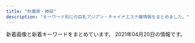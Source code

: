 ```yaml
---
title: "秋葉原・神田"
description: "キーワード別にの巨乳アジアン・チャイナエステ嬢情報をまとめました。"
---
```


新着画像と新着キーワードをまとめています。
2021年04月20日の情報です。

<DmmAffiliateIns />
<KeywordTable
  shops={
    [
    {
        "url": "http://www.rave.masg.info/",
        "station": "JR\u79cb\u8449\u539f\u99c5\u662d\u548c\u901a\u308a\u53e3",
        "name": "RAVE \u30ec\u30a4\u30f4",
        "img_links": [
            "http://www.rave.masg.info/images/infotiao1.jpg",
            "http://www.rave.masg.info/files/017.jpg",
            "http://www.rave.masg.info/files/016-02.jpg",
            "http://www.rave.masg.info/files/003-02.jpg",
            "http://www.rave.masg.info/files/003-03.jpg",
            "http://www.rave.masg.info/images/s2.jpg",
            "http://www.rave.masg.info/files/018-02.jpg",
            "http://www.rave.masg.info/images/pick.png",
            "http://www.rave.masg.info/images/s3.jpg",
            "http://www.rave.masg.info/files/016-03.jpg",
            "http://www.rave.masg.info/files/018.jpg",
            "http://www.rave.masg.info/files/014-03.jpg",
            "http://www.rave.masg.info/files/005-03.jpg",
            "http://www.rave.masg.info/images/shop/shop01.jpg",
            "http://www.rave.masg.info/images/zi_massage.png",
            "http://www.rave.masg.info/images/shop/shop04.jpg",
            "http://www.rave.masg.info/files/008-02.jpg",
            "http://www.rave.masg.info/files/014.jpg",
            "http://www.rave.masg.info/images/xian.png",
            "http://www.rave.masg.info/files/009.jpg",
            "http://www.rave.masg.info/images/main_bottom.png",
            "http://www.rave.masg.info/images/maga.jpg",
            "http://www.rave.masg.info/images/shop/shop03.jpg",
            "http://www.rave.masg.info/images/new1.png",
            "http://www.rave.masg.info/files/008.jpg",
            "http://www.rave.masg.info/files/002-02.jpg",
            "http://www.rave.masg.info/images/s5.jpg",
            "http://www.rave.masg.info/files/008-03.jpg",
            "http://www.rave.masg.info/files/006-02.jpg",
            "http://www.rave.masg.info/files/016.jpg",
            "http://www.rave.masg.info/images/s1.jpg",
            "http://www.rave.masg.info/files/002.jpg",
            "http://www.rave.masg.info/images/s4.jpg",
            "http://www.rave.masg.info/files/009-03.jpg",
            "http://www.rave.masg.info/files/006-03.jpg",
            "http://www.rave.masg.info/files/005-02.jpg",
            "http://www.rave.masg.info/images/service.png",
            "http://www.rave.masg.info/files/017-03.jpg",
            "http://www.rave.masg.info/files/014-02.jpg",
            "http://www.rave.masg.info/files/015-02.jpg",
            "http://www.rave.masg.info/images/shop/shop02.jpg",
            "http://www.rave.masg.info/images/tel.png",
            "http://www.rave.masg.info/files/018-03.jpg",
            "http://www.rave.masg.info/files/005.jpg",
            "http://www.rave.masg.info/files/017-02.jpg",
            "http://www.rave.masg.info/files/009-02.jpg",
            "http://www.rave.masg.info/files/015.jpg",
            "http://www.rave.masg.info/files/003.jpg",
            "http://www.rave.masg.info/images/zi_staff.png",
            "http://www.rave.masg.info/images/main_top.png",
            "http://www.rave.masg.info/files/006.jpg",
            "http://www.rave.masg.info/images/new3.png",
            "http://www.rave.masg.info/files/015-03.jpg",
            "http://www.rave.masg.info/files/002-03.jpg"
        ],
        "keywords": {
            "E": 1,
            "87": 7,
            "F": 3,
            "88": 1,
            "90": 1,
            "D": 6,
            "G": 1,
            "86": 1,
            "89": 1
        }
    },
    {
        "keywords": {
            "D": 3,
            "E": 4,
            "G": 1
        },
        "url": "http://k-cocoro.co/",
        "station": "JR\u795e\u7530\u99c5\u6771\u53e3",
        "img_links": [
            "http://k-cocoro.co/images/pagetop.png",
            "http://k-cocoro.co/images/noimage.jpg",
            "http://k-cocoro.co/images/tite-staff.png",
            "http://k-cocoro.co/images/tite-magazine.png",
            "http://k-cocoro.co/images/remo.jpg",
            "http://k-cocoro.co/images/003.jpg",
            "http://k-cocoro.co/images/shishu_02.jpg",
            "http://k-cocoro.co/images/girlx_top.png",
            "http://k-cocoro.co/images/nei_03.png",
            "http://k-cocoro.co/images/right_bottom.png",
            "http://k-cocoro.co/images/shishu_01.jpg",
            "http://k-cocoro.co/images/grande.jpg",
            "http://k-cocoro.co/images/girl_top.png",
            "http://k-cocoro.co/images/ss.jpg",
            "http://k-cocoro.co/images/004.jpg",
            "http://k-cocoro.co/images/nei_01.png",
            "http://k-cocoro.co/images/shishu_03.jpg",
            "http://k-cocoro.co/images/gg1.jpg",
            "http://k-cocoro.co/images/gg2.jpg",
            "http://k-cocoro.co/images/girl_01.png",
            "http://k-cocoro.co/images/001.jpg",
            "http://k-cocoro.co/images/right_top.png",
            "http://k-cocoro.co/images/yu.jpg",
            "http://k-cocoro.co/images/news_top.jpg",
            "http://k-cocoro.co/images/momo.jpg",
            "http://k-cocoro.co/images/g2.jpg",
            "http://k-cocoro.co/images/mya.jpg",
            "http://k-cocoro.co/images/mail.png",
            "http://k-cocoro.co/images/002.jpg",
            "http://k-cocoro.co/images/girl_03.png",
            "http://k-cocoro.co/images/s2.jpg"
        ],
        "name": "COCORO"
    },
    {
        "img_links": [
            "http://yume-massage.info/sp/img/s9.jpg",
            "http://yume-massage.info/img/sta1.jpg",
            "http://yume-massage.info/sp/img/t-r.jpg",
            "http://yume-massage.info/img/sta9.jpg",
            "http://yume-massage.info/img/head.jpg",
            "http://yume-massage.info/img/st1.jpg",
            "http://yume-massage.info/sp/img/pic.jpg",
            "http://yume-massage.info/img/sta10.jpg",
            "http://yume-massage.info/sp/img/s4.jpg",
            "http://yume-massage.info/sp/img/pc.jpg",
            "http://yume-massage.info/sp/img/tit.jpg",
            "http://yume-massage.info/sp/img/s6.jpg",
            "http://yume-massage.info/img/nos.jpg",
            "http://yume-massage.info/img/st7.jpg",
            "http://yume-massage.info/img/s10.jpg",
            "http://yume-massage.info/img/st5.jpg",
            "http://yume-massage.info/img/st2.jpg",
            "http://yume-massage.info/img/head2.jpg",
            "http://yume-massage.info/img/sta6.jpg",
            "http://yume-massage.info/sp/img/kan.jpg",
            "http://yume-massage.info/img/s1.jpg",
            "http://yume-massage.info/img/st6.jpg",
            "http://yume-massage.info/sp/img/p-9.jpg",
            "http://yume-massage.info/img/sta7.jpg",
            "http://yume-massage.info/sp/img/cam.jpg",
            "http://yume-massage.info/sp/img/t-t.jpg",
            "http://yume-massage.info/img/st06.jpg",
            "http://yume-massage.info/sp/img/t-s.jpg",
            "http://yume-massage.info/img/s9.jpg",
            "http://yume-massage.info/sp/img/add2.jpg",
            "http://yume-massage.info/sp/img/p-10.jpg",
            "http://yume-massage.info/img/botton.jpg",
            "http://yume-massage.info/sp/img/s10.jpg",
            "http://yume-massage.info/img/s8.jpg",
            "http://yume-massage.info/img/sta4.jpg",
            "http://yume-massage.info/sp/img/tel.jpg",
            "http://yume-massage.info/sp/img/sys.jpg",
            "http://yume-massage.info/img/st4.jpg",
            "http://yume-massage.info/sp/img/time.jpg",
            "http://yume-massage.info/sp/img/t-o.jpg",
            "http://yume-massage.info/img/r9.jpg",
            "http://yume-massage.info/sp/img/t-a.jpg",
            "http://yume-massage.info/sp/img/botton.jpg",
            "http://yume-massage.info/sp/img/add.jpg",
            "http://yume-massage.info/img/st10.jpg",
            "http://yume-massage.info/img/mo.png",
            "http://yume-massage.info/img/s7.jpg",
            "http://yume-massage.info/img/st8.jpg",
            "http://yume-massage.info/img/st9.jpg",
            "http://yume-massage.info/sp/img/info.jpg",
            "http://yume-massage.info/sp/img/s8.jpg",
            "http://yume-massage.info/img/xmas.png",
            "http://yume-massage.info/img/sta8.jpg",
            "http://yume-massage.info/img/kan.jpg",
            "http://yume-massage.info/img/s4.jpg",
            "http://yume-massage.info/img/s6.jpg",
            "http://yume-massage.info/sp/img/p-6.jpg",
            "http://yume-massage.info/sp/img/s7.jpg",
            "http://yume-massage.info/sp/img/s1.jpg",
            "http://yume-massage.info/img/st3.jpg"
        ],
        "name": "\u5922",
        "url": "http://yume-massage.info/",
        "station": "\u6d45\u8349\u6a4b\u99c5",
        "keywords": {
            "86": 3,
            "88": 3,
            "85": 2,
            "E": 7,
            "87": 6,
            "D": 7,
            "C": 20,
            "84": 3
        }
    },
    {
        "name": "\u30e9\u30d6\u30ac\u30fc\u30c7\u30f3",
        "keywords": {
            "89": 2,
            "86": 4,
            "D": 12,
            "88": 2,
            "E": 2,
            "87": 6,
            "85": 2
        },
        "station": "JR\u79cb\u8449\u539f\u99c5\u662d\u548c\u901a\u308a\u53e3",
        "url": "http://www.lovegarden-s.info/",
        "img_links": [
            "http://www.lovegarden-s.info/photo/201602/14547356612012610027.jpg",
            "http://www.lovegarden-s.info/photo/202001/15796781601253232552.jpg",
            "http://www.lovegarden-s.info/photo/202002/1580969705245014003.jpeg",
            "http://www.lovegarden-s.info/photo/home/4141363521266.jpg",
            "http://www.lovegarden-s.info/photo/201504/1430403080602083079.jpg",
            "http://www.lovegarden-s.info/img/info.png",
            "http://www.lovegarden-s.info/photo/201912/15764583101976861511.jpg",
            "http://www.lovegarden-s.info/img/re2.png",
            "http://www.lovegarden-s.info/photo/home/8651455104921.jpg",
            "http://www.lovegarden-s.info/photo/home/4781579678186.jpg",
            "http://www.lovegarden-s.info/photo/home/9601430403087.jpg",
            "http://www.lovegarden-s.info/photo/201602/1455104915985663806.jpg",
            "http://www.lovegarden-s.info/img/pic_info.png",
            "http://www.lovegarden-s.info/img/img1.png",
            "http://www.lovegarden-s.info/img/img2.png",
            "http://www.lovegarden-s.info/img/link.png",
            "http://www.lovegarden-s.info/img/top.png",
            "http://www.lovegarden-s.info/img/return.png",
            "http://www.lovegarden-s.info/photo/201303/13635212582036100355.jpg",
            "http://www.lovegarden-s.info/photo/home/9871580969716.jpg",
            "http://www.lovegarden-s.info/photo/home/4831576458331.jpg",
            "http://www.lovegarden-s.info/photo/202002/15809557251246469135.jpg",
            "http://www.lovegarden-s.info/photo/home/1071580955755.jpg",
            "http://www.lovegarden-s.info/img/staff.png",
            "http://www.lovegarden-s.info/photo/home/8901454735680.jpg"
        ]
    },
    {
        "keywords": {},
        "station": "JR\u79cb\u8449\u539f\u99c5\u662d\u548c\u901a\u308a\u53e3",
        "name": "\u30d1\u30f3\u30c0\u30de\u30c3\u30b5\u30fc\u30b8",
        "url": "https://yumegokochi1.com/",
        "img_links": [
            "https://yumegokochi1.com/_src/49451714/img20200920211111185467.png",
            "https://yumegokochi1.com/_src/55217509/1195bb54-42ae-4ce1-a948-abcf52be2a7c.jpg",
            "https://yumegokochi1.com/_src/55217503/426fd58b-9de8-45c4-a8e1-43f1d9723af9.jpg",
            "https://yumegokochi1.com/_src/55217501/6990384c-3515-4833-8cda-d2f79c2cc75a.jpg",
            "https://yumegokochi1.com/_src/49801147/1.jpg",
            "https://yumegokochi1.com/_src/49451739/s__37322773.jpg",
            "https://yumegokochi1.com/_src/53271233/hinamatsuri.png",
            "https://yumegokochi1.com/_src/49451690/tel.png",
            "https://yumegokochi1.com/_src/49451762/9dfc3519-db15-4421-9d5a-72bca41cf758.jpg",
            "https://yumegokochi1.com/_src/49451704/img20200921221149975618.png",
            "https://yumegokochi1.com/_src/49451712/gettyimages-1124713982.jpg",
            "https://yumegokochi1.com/_src/49451751/s__37707790.jpg",
            "https://yumegokochi1.com/_src/49451694/img20200920141422782540.png",
            "https://yumegokochi1.com/_src/49451698/img20200920211111185467.png",
            "https://yumegokochi1.com/_src/49451708/img20200921221149975618.png",
            "https://yumegokochi1.com/_src/49451710/gettyimages-1124713982.jpg",
            "https://yumegokochi1.com/_src/49451706/img20200921221149975618.png",
            "https://yumegokochi1.com/_src/55217507/214f3b06-7a93-4435-b67c-653f20247784.jpg",
            "https://yumegokochi1.com/_src/49451725/img20200920211111185467.png",
            "https://yumegokochi1.com/_src/49451804/9dfc3519-db15-4421-9d5a-72bca41cf758.jpg",
            "https://yumegokochi1.com/_src/49800727/1.jpg",
            "https://yumegokochi1.com/_src/55217511/0c95e25e-714f-4694-8eef-4c2b56b7b26d.jpg",
            "https://yumegokochi1.com/_src/55217505/2c753258-4b4a-4436-bb01-dddebc1a6933.jpg"
        ]
    },
    {
        "name": "\u795e\u7530\u3089\u304f\u697d",
        "url": "http://kanda.msa.jp/",
        "img_links": [
            "http://kanda.msa.jp/images/home/top.jpg",
            "http://kanda.msa.jp/images/home/QR.png",
            "http://kanda.msa.jp/images/home/indnx_sale.png",
            "http://kanda.msa.jp/images/home/indnx_re.jpg",
            "http://kanda.msa.jp/images/top/top_06.jpg",
            "http://kanda.msa.jp/images/home/indnx_qr.jpg",
            "http://kanda.msa.jp/images/staff_image/staff_01.jpg",
            "http://kanda.msa.jp/images/index_btm.jpg",
            "http://kanda.msa.jp/images/staff_image/staff_05.jpg",
            "http://kanda.msa.jp/images/top/top_04.jpg",
            "http://kanda.msa.jp/images/gallery/gallery_1.jpg",
            "http://kanda.msa.jp/images/top/top_02.jpg",
            "http://kanda.msa.jp/images/gallery/gallery_2.jpg",
            "http://kanda.msa.jp/images/gallery/gallery_c.jpg",
            "http://kanda.msa.jp/images/flash_a.jpg",
            "http://kanda.msa.jp/images/gallery/gallery_4.jpg",
            "http://kanda.msa.jp/images/staff_image/staff_06.jpg",
            "http://kanda.msa.jp/images/top/top_03.jpg",
            "http://kanda.msa.jp/images/gallery/gallery_a.jpg",
            "http://kanda.msa.jp/images/top/top_08.png",
            "http://kanda.msa.jp/images/gallery/gallery_d.jpg",
            "http://kanda.msa.jp/images/gallery/gallery_b.jpg",
            "http://kanda.msa.jp/images/home/indnx_phone.jpg",
            "http://kanda.msa.jp/images/staff_image/staff_02.jpg",
            "http://kanda.msa.jp/images/top/top_01.jpg",
            "http://kanda.msa.jp/images/flash_b.jpg",
            "http://kanda.msa.jp/images/top/top_05.jpg",
            "http://kanda.msa.jp/images/gallery/gallery_3.jpg"
        ],
        "keywords": {},
        "station": "JR\u795e\u7530\u99c5\u5317\u53e3"
    },
    {
        "keywords": {
            "86": 4,
            "D": 10,
            "87": 5,
            "84": 1,
            "F": 1,
            "85": 1,
            "C": 19
        },
        "img_links": [
            "http://asakusabashi.analytics.qlook.net/counter.png",
            "http://x-akb.info/img/st035.jpg",
            "http://x-akb.info/img/st42.jpg",
            "http://x-akb.info/img/bottom.png",
            "http://x-akb.info/img/p-42.jpg",
            "http://x-akb.info/img/st34.jpg",
            "http://x-akb.info/img/p-43.jpg",
            "http://x-akb.info/img/mo.png",
            "http://x-akb.info/img/st36.jpg",
            "http://x-akb.info/img/p-50.jpg",
            "http://x-akb.info/img/st45.jpg",
            "http://x-akb.info/img/st44.jpg",
            "http://x-akb.info/img/st49.jpg",
            "http://x-akb.info/img/st50.jpg",
            "http://x-akb.info/img/t3.jpg",
            "http://x-akb.info/img/p-35.jpg",
            "http://x-akb.info/img/st35.jpg",
            "http://x-akb.info/img/p-44.jpg",
            "http://x-akb.info/img/st043.jpg",
            "http://x-akb.info/img/p-40.jpg",
            "http://x-akb.info/img/st0043.jpg",
            "http://x-akb.info/img/p-36.jpg",
            "http://x-akb.info/img/p-34.jpg",
            "http://x-akb.info/img/st40.jpg",
            "http://x-akb.info/img/st46.jpg",
            "http://x-akb.info/img/p-49.jpg",
            "http://x-akb.info/img/st0035.jpg",
            "http://x-akb.info/img/t2.jpg",
            "http://x-akb.info/img/p-45.jpg",
            "http://x-akb.info/img/t1.jpg",
            "http://x-akb.info/img/p-46.jpg",
            "http://x-akb.info/img/nos.jpg"
        ],
        "url": "http://x-akb.info/",
        "station": "JR\u6d45\u8349\u6a4b\u99c5\u6771\u53e3",
        "name": "AKB"
    },
    {
        "keywords": {
            "D": 10,
            "86": 4,
            "91": 3,
            "87": 6,
            "85": 5,
            "H": 1,
            "E": 4,
            "C": 20,
            "88": 4,
            "F": 2
        },
        "name": "\u5143\u6c17\u5802\uff5e\u3052\u3093\u304d\u3069\u3046\uff5e",
        "img_links": [
            "http://genkidou.work/sp/img/acc4.jpg",
            "http://genkidou.work/sp/img/st23.jpg",
            "http://genkidou.work/sp/img/acc2.jpg",
            "http://genkidou.work/sp/img/t-t.jpg",
            "http://genkidou.work/sp/img/st11.jpg",
            "http://genkidou.work/img/sta11.jpg",
            "http://genkidou.work/sp/img/acc5.jpg",
            "http://genkidou.work/sp/img/t-a.jpg",
            "http://genkidou.work/sp/img/tit.jpg",
            "http://genkidou.work/img/mo.png",
            "http://genkidou.work/sp/img/t-o.jpg",
            "http://genkidou.work/img/st20.jpg",
            "http://genkidou.work/img/botton.jpg",
            "http://genkidou.work/img/head.jpg",
            "http://genkidou.work/img/acc6.jpg",
            "http://genkidou.work/sp/img/st25.jpg",
            "http://genkidou.work/sp/img/pc.jpg",
            "http://genkidou.work/sp/img/sch.jpg",
            "http://genkidou.work/img/acc5.jpg",
            "http://genkidou.work/img/fla-1.jpg",
            "http://genkidou.work/img/s2.jpg",
            "http://genkidou.work/sp/img/t-r.jpg",
            "http://genkidou.work/img/sta2.jpg",
            "http://genkidou.work/img/koko_468x60.png",
            "http://genkidou.work/img/acc4.jpg",
            "http://genkidou.work/img/st25.jpg",
            "http://genkidou.work/sp/img/pic.jpg",
            "http://genkidou.work/img/st2.jpg",
            "http://genkidou.work/img/sta22.jpg",
            "http://genkidou.work/img/st22.jpg",
            "http://genkidou.work/img/st6.jpg",
            "http://genkidou.work/img/fla-3.jpg",
            "http://genkidou.work/sp/img/time.jpg",
            "http://genkidou.work/sp/img/cam.jpg",
            "http://genkidou.work/sp/img/st10.jpg",
            "http://genkidou.work/sp/img/st20.jpg",
            "http://genkidou.work/img/st16.jpg",
            "http://genkidou.work/img/acc1.jpg",
            "http://genkidou.work/sp/img/info.jpg",
            "http://genkidou.work/img/st0011.jpg",
            "http://genkidou.work/sp/img/tel.jpg",
            "http://genkidou.work/sp/img/koko_234x60.png",
            "http://genkidou.work/img/st011.jpg",
            "http://genkidou.work/img/sta20.jpg",
            "http://genkidou.work/img/sta6.jpg",
            "http://genkidou.work/img/acc3.jpg",
            "http://genkidou.work/img/st010.jpg",
            "http://genkidou.work/sp/img/p25.jpg",
            "http://genkidou.work/img/body2.jpg",
            "http://genkidou.work/sp/img/st6.jpg",
            "http://genkidou.work/sp/img/acc6.jpg",
            "http://genkidou.work/img/s5.jpg",
            "http://genkidou.work/sp/img/botton.jpg",
            "http://genkidou.work/sp/img/st16.jpg",
            "http://genkidou.work/img/sta10.jpg",
            "http://genkidou.work/sp/img/sys.jpg",
            "http://genkidou.work/sp/img/t-s.jpg",
            "http://genkidou.work/sp/img/acc3.jpg",
            "http://genkidou.work/sp/img/st2.jpg",
            "http://genkidou.work/img/fla.jpg",
            "http://genkidou.work/sp/img/p20.jpg",
            "http://genkidou.work/img/acc2.jpg",
            "http://genkidou.work/sp/img/p10.jpg",
            "http://genkidou.work/sp/img/st22.jpg",
            "http://genkidou.work/img/s4.jpg",
            "http://genkidou.work/img/st23.jpg",
            "http://genkidou.work/sp/img/acc1.jpg",
            "http://genkidou.work/img/fla-2.jpg",
            "http://genkidou.work/img/s1.jpg",
            "http://genkidou.work/img/sta23.jpg",
            "http://genkidou.work/img/sta25.jpg",
            "http://genkidou.work/sp/img/add.jpg",
            "http://genkidou.work/img/sta16.jpg"
        ],
        "station": "JR\u795e\u7530\u99c5\u897f\u53e3",
        "url": "http://genkidou.work/"
    },
    {
        "img_links": [
            "http://iyashikukan.iyasi.me/layer/images/top/top_03.jpg",
            "http://iyashikukan.iyasi.me/images/ser1.jpg",
            "http://iyashikukan.iyasi.me/images/top1.jpg",
            "http://iyashikukan.iyasi.me/images/staff_03.jpg",
            "http://iyashikukan.iyasi.me/layer/images/top/top_04.jpg",
            "http://iyashikukan.iyasi.me/images/ser2.jpg",
            "http://iyashikukan.iyasi.me/images/ser4.jpg",
            "http://iyashikukan.iyasi.me/images/staff_02.jpg",
            "http://iyashikukan.iyasi.me/images/staff_bj4.png",
            "http://iyashikukan.iyasi.me/layer/images/top/top_05.jpg",
            "http://iyashikukan.iyasi.me/images/info.png",
            "http://iyashikukan.iyasi.me/layer/images/top/top_02.jpg",
            "http://iyashikukan.iyasi.me/images/s_info.png",
            "http://iyashikukan.iyasi.me/images/staff_06.jpg",
            "http://iyashikukan.iyasi.me/images/s_service.png",
            "http://iyashikukan.iyasi.me/images/1.jpg",
            "http://iyashikukan.iyasi.me/layer/images/top/top_06.jpg",
            "http://iyashikukan.iyasi.me/layer/images/top.jpg",
            "http://iyashikukan.iyasi.me/layer/images/top/top_08.png",
            "http://iyashikukan.iyasi.me/images/top2.jpg",
            "http://iyashikukan.iyasi.me/layer/images/top/top_01.jpg",
            "http://iyashikukan.iyasi.me/images/staff_04.jpg",
            "http://iyashikukan.iyasi.me/images/staff_bj1.png",
            "http://iyashikukan.iyasi.me/images/staff_01.jpg",
            "http://iyashikukan.iyasi.me/images/wenzi-staff.png",
            "http://iyashikukan.iyasi.me/images/ser3.jpg"
        ],
        "keywords": {
            "83": 3,
            "85": 3,
            "84": 3,
            "86": 3
        },
        "name": "\u7652\u3057\u7a7a\u9593",
        "url": "http://iyashikukan.iyasi.me/",
        "station": "JR\u795e\u7530\u99c5\u6771\u53e3"
    },
    {
        "station": "JR\u795e\u7530\u99c5\u6771\u53e3",
        "name": "\u604b\u306e\u65e5",
        "keywords": {
            "C": 2,
            "D": 4,
            "86": 4,
            "E": 1,
            "85": 2,
            "87": 1
        },
        "url": "http://esthe-aroma.pink/",
        "img_links": [
            "http://esthe-aroma.pink/img/cg03.jpg",
            "http://esthe-aroma.pink/img/m30.jpg",
            "http://esthe-aroma.pink/img/m1.jpg",
            "http://esthe-aroma.pink/img/cg02.jpg",
            "http://esthe-aroma.pink/img/no.png",
            "http://esthe-aroma.pink/img/m4.jpg",
            "http://esthe-aroma.pink/img/cg011.jpg",
            "http://esthe-aroma.pink/img/m6.jpg",
            "http://esthe-aroma.pink/img/cg04.jpg",
            "http://esthe-aroma.pink/img/m60.jpg",
            "http://esthe-aroma.pink/img/m5.jpg",
            "http://esthe-aroma.pink/img/fla.jpg",
            "http://esthe-aroma.pink/img/cg05.jpg",
            "http://esthe-aroma.pink/img/cg06.jpg",
            "http://esthe-aroma.pink/img/m3.jpg",
            "http://esthe-aroma.pink/img/top.jpg",
            "http://esthe-aroma.pink/img/m2.jpg",
            "http://esthe-aroma.pink/img/cg07.jpg",
            "http://esthe-aroma.pink/img/m10.jpg",
            "http://esthe-aroma.pink/img/m20.jpg",
            "http://esthe-aroma.pink/img/stan.png",
            "http://esthe-aroma.pink/img/noo.png",
            "http://esthe-aroma.pink/img/cg021.jpg",
            "http://esthe-aroma.pink/img/cg01.jpg"
        ]
    },
    {
        "url": "http://loman.ies.fun/",
        "keywords": {
            "85": 3,
            "89": 1,
            "86": 7,
            "87": 4,
            "83": 2,
            "D": 8,
            "E": 4,
            "C": 26
        },
        "name": "\u30cf\u30d4\u30cd\u30b9",
        "station": "JR\u795e\u7530\u99c5\u5317\u53e3",
        "img_links": [
            "http://loman.ies.fun/images/room3.jpg",
            "http://loman.ies.fun/images/room1.jpg",
            "http://loman.ies.fun/photos/sites/33/2020/03/202003261138067.jpg",
            "http://loman.ies.fun/photos/sites/33/2020/03/2020032611565659.jpg",
            "http://loman.ies.fun/images/mobile.jpg",
            "http://loman.ies.fun/photos/sites/33/2020/03/2020032611581687.jpg",
            "http://loman.ies.fun/photos/sites/33/2020/03/202003261158439.jpg",
            "http://loman.ies.fun/photos/sites/33/2020/03/2020032611581578.jpg",
            "http://loman.ies.fun/images/s_staff.png",
            "http://loman.ies.fun/photos/sites/33/2020/03/2020032611443518.jpg",
            "http://loman.ies.fun/photos/sites/33/2020/03/2020032611562755.jpg",
            "http://loman.ies.fun/photos/sites/33/2020/03/2020032611565613.jpg",
            "http://loman.ies.fun/images/room2.jpg",
            "http://loman.ies.fun/images/top.png",
            "http://loman.ies.fun/photos/sites/33/2020/03/2020032611511046.jpg",
            "http://loman.ies.fun/photos/sites/33/2020/03/202003261200240.jpg",
            "http://loman.ies.fun/images/girl-z1.jpg",
            "http://loman.ies.fun/photos/sites/33/2020/03/202003261151446.jpg",
            "http://loman.ies.fun/photos/sites/33/2020/03/2020032611522152.jpg",
            "http://loman.ies.fun/photos/sites/33/2020/03/2020032611553428.jpg",
            "http://loman.ies.fun/photos/sites/33/2020/03/2020032611565587.jpg",
            "http://loman.ies.fun/images/girl-z2.jpg",
            "http://loman.ies.fun/images/s_pick.png",
            "http://loman.ies.fun/photos/sites/33/2020/03/2020032612000446.jpg",
            "http://loman.ies.fun/images/room4.jpg",
            "http://loman.ies.fun/photos/sites/33/2020/03/2020032611445837.jpg",
            "http://loman.ies.fun/images/s_news.png",
            "http://loman.ies.fun/photos/sites/33/2020/03/2020032611445885.jpg",
            "http://loman.ies.fun/photos/sites/33/2020/03/2020032611555543.jpg",
            "http://loman.ies.fun/photos/sites/33/2020/03/2020032611153250.jpg",
            "http://loman.ies.fun/photos/sites/33/2020/03/2020032611584396.jpg",
            "http://loman.ies.fun/photos/sites/33/2020/08/2020081913260795.jpg"
        ]
    },
    {
        "keywords": {
            "G": 24,
            "D": 255,
            "C": 27,
            "F": 27,
            "E": 24
        },
        "station": "JR\u795e\u7530\u99c5\u5317\u53e3",
        "img_links": [
            "http://yudokoro.xyz/images/st/st_maya.jpg",
            "http://yudokoro.xyz/images/news_image.jpg",
            "http://yudokoro.xyz/images/st/st_yaya.jpg",
            "http://yudokoro.xyz/images/concept.jpg",
            "http://yudokoro.xyz/images/st/st_rara.jpg",
            "http://yudokoro.xyz/images/st/st_narumi.jpg",
            "http://yudokoro.xyz/images/st/st_miho.jpg",
            "http://yudokoro.xyz/images/header_main_visual2.jpg",
            "http://yudokoro.xyz/images/st/st_miro.jpg",
            "http://yudokoro.xyz/images/st/st_yuyu.jpg",
            "http://yudokoro.xyz/images/header_main_visual3.jpg",
            "http://yudokoro.xyz/images/st/st_ao.jpg",
            "http://yudokoro.xyz/images/st/st_rena.jpg",
            "http://yudokoro.xyz/images/st/st_koko.jpg",
            "http://yudokoro.xyz/images/campaign.jpg",
            "http://yudokoro.xyz/images/st/st_momoka.jpg",
            "http://yudokoro.xyz/images/st/st_yumi.jpg",
            "http://yudokoro.xyz/images/st/st_yui.jpg",
            "http://yudokoro.xyz/images/st/st_ai.jpg",
            "http://yudokoro.xyz/images/header_main_visual1.jpg",
            "http://yudokoro.xyz/images/header_img.png"
        ],
        "name": "\u7652\u51e6\uff5e\u3086\u3069\u3053\u308d",
        "url": "http://yudokoro.xyz/"
    },
    {
        "url": "http://gakuen.jpest.net/",
        "keywords": {
            "F": 2,
            "85": 2,
            "E": 1,
            "89": 2,
            "C": 2,
            "88": 1
        },
        "img_links": [
            "http://gakuen.jpest.net/images/c7.jpg",
            "http://gakuenadmin.jpest.net/uploads/2021/03/2021032109395478-e1616319941987.jpeg",
            "http://gakuenadmin.jpest.net/uploads/2021/02/2021021404545968.jpg",
            "http://gakuen.jpest.net/images/c4.jpg",
            "http://gakuenadmin.jpest.net/uploads/2020/11/2020111905143846.jpeg",
            "http://gakuenadmin.jpest.net/uploads/2020/11/202011170741460-e1613281451949.jpg",
            "http://gakuenadmin.jpest.net/uploads/2020/11/g4.jpg",
            "http://gakuenadmin.jpest.net/uploads/2020/11/2020111905172382.jpeg",
            "http://gakuenadmin.jpest.net/uploads/2020/11/2020112607092280.jpeg",
            "http://gakuenadmin.jpest.net/uploads/2021/03/2021031703464276.jpeg",
            "http://gakuenadmin.jpest.net/uploads/2020/11/2020111707403491.jpg",
            "http://gakuen.jpest.net/images/c5.jpg",
            "http://gakuenadmin.jpest.net/uploads/2021/03/2021033114505441-e1617202263341.jpeg",
            "http://gakuenadmin.jpest.net/uploads/2021/03/2021032214491843-e1616424582330.jpeg",
            "http://gakuenadmin.jpest.net/uploads/2021/03/2021031909080778-e1616144896573.jpeg",
            "http://gakuenadmin.jpest.net/uploads/2021/03/2021033114512260-e1617202292946.jpeg",
            "http://gakuenadmin.jpest.net/uploads/2021/02/2021021404551428.jpg",
            "http://gakuen.jpest.net/images/c1.jpg",
            "http://gakuen.jpest.net/images/c6.jpg",
            "http://gakuen.jpest.net/images/c2.jpg",
            "http://gakuenadmin.jpest.net/uploads/2020/11/2020112607090815.jpeg",
            "http://gakuen.jpest.net/images/c9.jpg",
            "http://gakuenadmin.jpest.net/uploads/2021/02/2021021405363587.jpeg",
            "http://gakuen.jpest.net/images/c10.jpg",
            "http://gakuenadmin.jpest.net/uploads/2021/01/2021013104094765.jpg",
            "http://gakuen.jpest.net/images/tel.png",
            "http://gakuenadmin.jpest.net/uploads/2021/03/2021031703491211.jpeg",
            "http://gakuen.jpest.net/images/c8.jpg",
            "http://gakuenadmin.jpest.net/uploads/2021/01/2021013104085726.jpg",
            "http://gakuen.jpest.net/images/c3.jpg"
        ],
        "name": "\u5c11\u5973\u5b66\u5712",
        "station": "JR\u79cb\u8449\u539f\u99c5\u662d\u548c\u901a\u308a\u53e3"
    },
    {
        "station": "JR\u795e\u7530\u99c5\u5317\u53e3",
        "img_links": [
            "http://junpuadmin.jpest.net/uploads/2021/03/1.jpeg",
            "http://junpuadmin.jpest.net/uploads/2021/03/3-1.jpeg",
            "http://junpu.jpest.net/images/head.jpg",
            "http://junpu.jpest.net/images/r4.jpg",
            "http://junpu.jpest.net/images/tt.jpg",
            "http://junpu.jpest.net/images/telhead.jpg",
            "http://junpuadmin.jpest.net/uploads/2021/03/2.jpeg",
            "http://junpuadmin.jpest.net/uploads/2021/03/641F6A7D-7990-40AA-AE7C-380F7849AD7D-e1617202823729.jpeg",
            "http://junpuadmin.jpest.net/uploads/2021/03/4.jpeg",
            "http://junpuadmin.jpest.net/uploads/2021/03/9D21D2BE-93E6-4BA6-A5ED-CE87FADAEED5-e1617202846703.jpeg",
            "http://junpuadmin.jpest.net/uploads/2021/03/5.jpeg",
            "http://junpuadmin.jpest.net/uploads/2021/03/7.jpeg",
            "http://junpu.jpest.net/images/telb1.jpg",
            "http://junpu.jpest.net/images/sys.png",
            "http://junpu.jpest.net/images/footer.jpg",
            "http://junpuadmin.jpest.net/uploads/2021/03/6.jpeg",
            "http://junpu.jpest.net/images/b1.jpg",
            "http://junpu.jpest.net/images/tiao.jpg"
        ],
        "keywords": {
            "89": 1,
            "88": 1,
            "D": 2,
            "87": 2,
            "90": 1,
            "C": 2
        },
        "url": "http://junpu.jpest.net/",
        "name": "\u795e\u7530\u5b66\u5712"
    },
    {
        "img_links": [
            "http://rlx-salon.com/img/nav-005.png",
            "http://rlx-salon.com/img/tel.png",
            "http://rlx-salon.com/img/stt.jpg",
            "http://rlx-salon.com/img/nav-002.png",
            "http://rlx-salon.com/staff/ruru/01.png",
            "http://rlx-salon.com/staff/momoka/01.png",
            "http://rlx-salon.com/img/nav-001.png",
            "http://rlx-salon.com/img/no.png",
            "http://rlx-salon.com/img/nav-004.png",
            "http://rlx-salon.com/staff/risa/01.png",
            "http://rlx-salon.com/img/stb.jpg",
            "http://rlx-salon.com/img/nav-003.png",
            "http://rlx-salon.com/img/nav-006.png"
        ],
        "name": "\u30d0\u30cb\u30e9",
        "station": "\u8535\u524d\u99c5",
        "keywords": {},
        "url": "http://rlx-salon.com/"
    },
    {
        "img_links": [
            "http://relifeadmin.jpest.net/uploads//2021/03/31F3171B-05C9-4017-9EDC-8B1230FFFA5E-e1616413792413.jpeg",
            "http://relifeadmin.jpest.net/uploads//2021/03/F6CA5A16-B99E-496D-AB73-DFFE18A4E0B9.jpeg",
            "http://relife.jpest.net/images/mobile.jpg",
            "http://relifeadmin.jpest.net/uploads//2020/09/g2.jpg",
            "http://relifeadmin.jpest.net/uploads//2020/10/03F2B47F-0310-46C6-AEDE-A8D64FCF2853.jpeg",
            "http://relifeadmin.jpest.net/uploads//2020/10/940B0844-F20E-4D4A-B215-E5BA5372B8E8.jpeg",
            "http://relifeadmin.jpest.net/uploads//2021/03/322B13E6-26A1-40C3-9EC9-427DE29CA167.jpeg",
            "http://relifeadmin.jpest.net/uploads//2020/10/5AD15672-AEE6-4A0A-9CCF-259E75905FCF-e1603711283848.jpeg",
            "http://relife.jpest.net/images/04.jpg",
            "http://relife.jpest.net/images/03.jpg",
            "http://relifeadmin.jpest.net/uploads//2020/10/D81CC5DA-612A-4552-9C4C-145DABF87A82-e1603797285723.jpeg",
            "http://relifeadmin.jpest.net/uploads//2021/03/1.jpeg",
            "http://relifeadmin.jpest.net/uploads//2021/01/IMG_2171.jpg",
            "http://relifeadmin.jpest.net/uploads//2020/10/9D16F01A-1354-462D-9558-9F957927EF44.jpeg",
            "http://relifeadmin.jpest.net/uploads//2021/01/E944CBFF-10ED-477E-8E82-D6287231899D.jpg",
            "http://relife.jpest.net/images/033.jpg",
            "http://relifeadmin.jpest.net/uploads//2021/03/4082C373-F43B-4FF9-9F7D-0C0C02162F15.jpeg",
            "http://relifeadmin.jpest.net/uploads//2021/03/E6F9C65A-E4D0-41BD-839F-6AFE58551E3A.jpeg",
            "http://relifeadmin.jpest.net/uploads//2020/10/C74DC003-B774-4423-93B4-733B4938F550.jpeg",
            "http://relifeadmin.jpest.net/uploads//2021/03/6A526146-BB8D-45A4-A864-42633965DBF0-e1616413783381.jpeg",
            "http://relifeadmin.jpest.net/uploads//2021/03/A7B9063B-BE9C-42C3-B5B8-39B0E93D461D-e1616414911549.jpeg",
            "http://relife.jpest.net/images/tt.jpg",
            "http://relifeadmin.jpest.net/uploads//2021/03/F1762422-EC67-4A1B-A086-46A0FE212F54-e1616414141494.jpeg",
            "http://relifeadmin.jpest.net/uploads//2021/03/7773A505-C662-4875-94B7-9CA466B80C4E-e1616411927517.jpeg",
            "http://relifeadmin.jpest.net/uploads//2021/03/1C5F116C-58E4-4358-9BD7-1B33791B0CAA-e1616413763845.jpeg",
            "http://relife.jpest.net/images/02.jpg",
            "http://relifeadmin.jpest.net/uploads//2020/10/1A4C09F7-F63F-4224-B24D-9E199A9A4BDA.jpeg",
            "http://relifeadmin.jpest.net/uploads//2020/10/F908022A-9300-45F1-9C28-4A9EF0365F57.jpeg"
        ],
        "name": "Relife\uff5e\u30ea\u30e9\u30a4\u30d5\uff5e",
        "station": "JR\u79cb\u8449\u539f\u99c5\u662d\u548c\u901a\u308a\u53e3",
        "keywords": {
            "E": 12,
            "85": 1,
            "C": 1
        },
        "url": "http://relife.jpest.net/"
    },
    {
        "url": "http://yu-ai.work/",
        "keywords": {
            "E": 3,
            "C": 29,
            "89": 3,
            "84": 6,
            "86": 3,
            "87": 3,
            "85": 24,
            "D": 24,
            "F": 3
        },
        "station": "JR\u79cb\u8449\u539f\u99c5\u662d\u548c\u901a\u308a\u53e3",
        "img_links": [
            "http://yu-ai.work/img/nos.jpg",
            "http://yu-ai.work/img/sc9.jpg",
            "http://yu-ai.work/img/sta14.jpg",
            "http://yu-ai.work/sp/img/sta21.jpg",
            "http://yu-ai.work/sp/img/sta12.jpg",
            "http://yu-ai.work/img/st014.jpg",
            "http://yu-ai.work/img/st0018.jpg",
            "http://yu-ai.work/sp/img/t-o.jpg",
            "http://yu-ai.work/img/sc21.jpg",
            "http://yu-ai.work/sp/img/acc3.jpg",
            "http://yu-ai.work/img/head.jpg",
            "http://yu-ai.work/img/sc10.jpg",
            "http://yu-ai.work/img/sta9.jpg",
            "http://yu-ai.work/img/st019.jpg",
            "http://yu-ai.work/img/botton.jpg",
            "http://yu-ai.work/img/sta17.jpg",
            "http://yu-ai.work/sp/img/sta16.jpg",
            "http://yu-ai.work/sp/img/sys.jpg",
            "http://yu-ai.work/img/sc12.jpg",
            "http://yu-ai.work/img/sc13.jpg",
            "http://yu-ai.work/img/sta15.jpg",
            "http://yu-ai.work/sp/img/p20.jpg",
            "http://yu-ai.work/img/sta19.jpg",
            "http://yu-ai.work/img/sta20.jpg",
            "http://yu-ai.work/img/sta12.jpg",
            "http://yu-ai.work/sp/img/p22.jpg",
            "http://yu-ai.work/sp/img/sta15.jpg",
            "http://yu-ai.work/img/st022.jpg",
            "http://yu-ai.work/img/st009.jpg",
            "http://yu-ai.work/img/men-es-ran.jpg",
            "http://yu-ai.work/img/st00022.jpg",
            "http://yu-ai.work/img/st13.jpg",
            "http://yu-ai.work/sp/img/acc2.jpg",
            "http://yu-ai.work/img/acc1.jpg",
            "http://yu-ai.work/sp/img/sta9.jpg",
            "http://yu-ai.work/sp/img/sta22.jpg",
            "http://yu-ai.work/img/sta10.jpg",
            "http://yu-ai.work/img/sta13.jpg",
            "http://yu-ai.work/sp/img/tit.jpg",
            "http://yu-ai.work/sp/img/sta20.jpg",
            "http://yu-ai.work/img/st013.jpg",
            "http://yu-ai.work/img/st15.jpg",
            "http://yu-ai.work/img/acc2.jpg",
            "http://yu-ai.work/img/st015.jpg",
            "http://yu-ai.work/img/st18.jpg",
            "http://yu-ai.work/img/sc18.jpg",
            "http://yu-ai.work/sp/img/t-a.jpg",
            "http://yu-ai.work/img/st09.jpg",
            "http://yu-ai.work/sp/img/acc1.jpg",
            "http://yu-ai.work/img/acc3.jpg",
            "http://yu-ai.work/sp/img/sta14.jpg",
            "http://yu-ai.work/img/st010.jpg",
            "http://yu-ai.work/img/sc22.jpg",
            "http://yu-ai.work/sp/img/cam.jpg",
            "http://yu-ai.work/sp/img/add.jpg",
            "http://yu-ai.work/sp/img/t-r.jpg",
            "http://yu-ai.work/sp/img/info.jpg",
            "http://yu-ai.work/img/sta22.jpg",
            "http://yu-ai.work/sp/img/t-t.jpg",
            "http://yu-ai.work/img/st20.jpg",
            "http://yu-ai.work/img/sta16.jpg",
            "http://yu-ai.work/sp/img/t-s.jpg",
            "http://yu-ai.work/img/st0022.jpg",
            "http://yu-ai.work/sp/img/sta19.jpg",
            "http://yu-ai.work/img/sc19.jpg",
            "http://yu-ai.work/sp/img/sta17.jpg",
            "http://yu-ai.work/sp/img/tel.jpg",
            "http://yu-ai.work/img/st19.jpg",
            "http://yu-ai.work/sp/img/time.jpg",
            "http://yu-ai.work/img/st17.jpg",
            "http://yu-ai.work/img/sc16.jpg",
            "http://yu-ai.work/img/st22.jpg",
            "http://yu-ai.work/img/st14.jpg",
            "http://yu-ai.work/sp/img/p21.jpg",
            "http://yu-ai.work/sp/img/botton.jpg",
            "http://yu-ai.work/img/sta18.jpg",
            "http://yu-ai.work/img/fla.jpg",
            "http://yu-ai.work/img/st020.jpg",
            "http://yu-ai.work/img/st0013.jpg",
            "http://yu-ai.work/img/st21.jpg",
            "http://yu-ai.work/sp/img/sta10.jpg",
            "http://yu-ai.work/sp/img/pc.jpg",
            "http://yu-ai.work/sp/img/sta13.jpg",
            "http://yu-ai.work/img/st9.jpg",
            "http://yu-ai.work/img/st16.jpg",
            "http://yu-ai.work/img/sc14.jpg",
            "http://yu-ai.work/sp/img/pic.jpg",
            "http://yu-ai.work/img/sta21.jpg",
            "http://yu-ai.work/img/sc15.jpg",
            "http://yu-ai.work/img/st10.jpg",
            "http://yu-ai.work/img/st12.jpg",
            "http://yu-ai.work/img/st0012.jpg",
            "http://yu-ai.work/img/sc20.jpg",
            "http://yu-ai.work/img/sc17.jpg",
            "http://yu-ai.work/sp/img/sta18.jpg",
            "http://yu-ai.work/img/st012.jpg",
            "http://yu-ai.work/sp/img/p18.jpg",
            "http://yu-ai.work/img/st018.jpg"
        ],
        "name": "\u7652\u611b"
    },
    {
        "name": "NeNe\uff5e\u30cd\u30cd\uff5e",
        "img_links": [
            "http://nene-kanda.net/images/st/st_hitomi.jpg",
            "http://nene-kanda.net/images/topimage/topimage.jpg",
            "http://nene-kanda.net/images/st/st_ruru.jpg",
            "http://nene-kanda.net/images/1.jpg",
            "http://nene-kanda.net/images/topimage/subimage.jpg",
            "http://nene-kanda.net/images/st/st_saki.jpg",
            "http://nene-kanda.net/images/share/tel.png",
            "http://nene-kanda.net/images/st/st_mie.jpg",
            "http://nene-kanda.net/images/st/st_mirei.jpg",
            "http://nene-kanda.net/images/2.jpg",
            "http://nene-kanda.net/images/st/st_mimi.jpg",
            "http://nene-kanda.net/images/share/sptel.png",
            "http://nene-kanda.net/images/3.jpg",
            "http://nene-kanda.net/images/st/st_rumi.jpg",
            "http://nene-kanda.net/images/4.jpg",
            "http://nene-kanda.net/images/st/st_mao.jpg",
            "http://nene-kanda.net/images/st/st_miki.jpg",
            "http://nene-kanda.net/images/share/pagetop.png"
        ],
        "url": "http://nene-kanda.net/index.html",
        "keywords": {
            "D": 16,
            "E": 4,
            "F": 4,
            "C": 40
        },
        "station": "JR\u795e\u7530\u99c5\u5317\u53e3"
    },
    {
        "img_links": [
            "http://kenkoubo.link/wp-content/uploads/2021/03/ayaka_4.jpeg",
            "http://kenkoubo.link/wp-content/uploads/2017/03/08.jpg",
            "http://kenkoubo.link/wp-content/uploads/2021/03/ayaka_01-900x1201.jpeg",
            "http://kenkoubo.link/wp-content/themes/template-salon2/images/info.png",
            "http://kenkoubo.link/wp-content/uploads/2017/03/08-250x375.jpg",
            "https://www.mens-anavi.com/img/mens-esthe1.png",
            "http://kenkoubo.link/wp-content/themes/template-salon2/images/03.jpg",
            "http://kenkoubo.link/wp-content/themes/template-salon2/images/pickup-ttl.png",
            "http://kenkoubo.link/wp-content/uploads/2021/03/ayaka_01-250x375.jpeg",
            "http://kenkoubo.link/wp-content/themes/template-salon2/images/camp-bnr3.png",
            "http://kenkoubo.link/wp-content/uploads/2020/11/yuko_image_syusei-1-250x375.jpg",
            "http://kenkoubo.link/wp-content/uploads/2017/03/07-1.jpg",
            "http://kenkoubo.link/wp-content/uploads/2017/03/05a.jpg",
            "http://kenkoubo.link/wp-content/uploads/2021/03/ayaka_4-300x400.jpeg",
            "http://kenkoubo.link/wp-content/uploads/2020/11/yuko_image_syusei-1.jpg",
            "http://kenkoubo.link/wp-content/uploads/2017/03/08-2.jpg",
            "http://kenkoubo.link/wp-content/uploads/2017/03/05.jpg",
            "http://kenkoubo.link/wp-content/uploads/2019/05/rin_image_1_syusei-250x375.jpeg",
            "http://kenkoubo.link/wp-content/uploads/2019/05/rin_image_1_syusei-900x1600.jpeg",
            "http://kenkoubo.link/wp-content/themes/template-salon2/images/camp-bnr2.png",
            "http://kenkoubo.link/wp-content/uploads/2017/03/03-1-250x375.jpg",
            "http://kenkoubo.link/wp-content/uploads/2017/03/05-1.jpg",
            "http://kenkoubo.link/wp-content/themes/template-salon2/images/info2.png",
            "http://kenkoubo.link/wp-content/themes/template-salon2/images/05.jpg",
            "http://kenkoubo.link/wp-content/uploads/2017/03/08a.jpg",
            "http://kenkoubo.link/wp-content/uploads/2019/05/ai_image_1_syusei-900x1600.jpeg",
            "http://kenkoubo.link/wp-content/uploads/2017/03/09.jpg",
            "http://kenkoubo.link/wp-content/themes/template-salon2/images/08.jpg",
            "http://kenkoubo.link/wp-content/uploads/2019/05/ai_image_1_syusei-250x375.jpeg",
            "http://kenkoubo.link/wp-content/themes/template-salon2/images/telm.png",
            "http://kenkoubo.link/wp-content/themes/template-salon2/images/news-ttl.png",
            "http://es-tsudanuma.com/wp-content/uploads/2016/10/massage-de_88_31.jpg",
            "http://kenkoubo.link/wp-content/uploads/2017/03/05-1-250x375.jpg",
            "http://kenkoubo.link/wp-content/themes/template-salon2/images/pickup-frame.png",
            "http://kenkoubo.link/wp-content/uploads/2017/03/03-1.jpg",
            "http://kenkoubo.link/wp-content/themes/template-salon2/images/camp-bnr4.png",
            "http://kenkoubo.link/wp-content/themes/template-salon2/images/slider1.jpg",
            "http://kenkoubo.link/wp-content/themes/template-salon2/images/camp-bnr.png"
        ],
        "url": "http://kenkoubo.link",
        "keywords": {
            "85": 2,
            "C": 8,
            "D": 6,
            "89": 4,
            "88": 4,
            "90": 2,
            "86": 2
        },
        "station": "JR\u795e\u7530\u99c5\u5317\u53e3",
        "name": "\u5065\u5eb7\u574a"
    },
    {
        "name": "\u5143\u6c17\u30e2\u30ea\u30e2\u30ea",
        "img_links": [
            "http://genki-morix2.asia/img/st52.jpg",
            "http://genki-morix2.asia/img/st019.jpg",
            "http://genki-morix2.asia/img/st24.jpg",
            "http://genki-morix2.asia/img/botton.png",
            "http://genki-morix2.asia/img/sta47.jpg",
            "http://genki-morix2.asia/img/st30.jpg",
            "http://genki-morix2.asia/img/st16.jpg",
            "http://genki-morix2.asia/img/st55.jpg",
            "http://genki-morix2.asia/img/no-photo-newface.jpg",
            "http://genki-morix2.asia/img/i.png",
            "http://genki-morix2.asia/img/st58.jpg",
            "http://genki-morix2.asia/img/st19.jpg",
            "http://genki-morix2.asia/img/st53.jpg",
            "http://genki-morix2.asia/img/st47.jpg",
            "http://genki-morix2.asia/img/Q.png",
            "http://genki-morix2.asia/img/a.png",
            "http://genki-morix2.asia/img/sta58.jpg",
            "http://genki-morix2.asia/img/sta54.jpg",
            "http://genki-morix2.asia/img/st54.jpg",
            "http://genki-morix2.asia/img/st053.jpg"
        ],
        "keywords": {
            "85": 1,
            "86": 1,
            "87": 7,
            "89": 1,
            "C": 9,
            "88": 4,
            "84": 2
        },
        "station": "JR\u795e\u7530\u99c5\u6771\u53e3",
        "url": "http://genki-morix2.asia/"
    },
    {
        "station": "JR\u795e\u7530\u99c5\u6771\u53e3",
        "name": "\u604b\u306e\u82b1",
        "keywords": {
            "88": 2,
            "85": 4,
            "\u4e73": 1,
            "F": 1,
            "84": 2,
            "87": 4,
            "C": 2,
            "90": 1,
            "86": 10,
            "D": 16,
            "E": 4
        },
        "url": "http://kaede.tyo.cm/",
        "img_links": [
            "http://kaede.tyo.cm/photos/sites/15/2019/08/201908031036100.jpg",
            "http://kaede.tyo.cm/photos/sites/15/2017/04/8.jpg",
            "http://kaede.tyo.cm/photos/sites/15/2018/06/2018060802410544.jpg",
            "http://kaede.tyo.cm/photos/sites/15/2017/05/10.jpg",
            "http://kaede.tyo.cm/photos/sites/15/2019/07/2019072218445895.jpg",
            "http://kaede.tyo.cm/photos/sites/15/2017/07/\u5fae\u4fe1\u56fe\u7247_20170731133036.jpg",
            "http://kaede.tyo.cm/images/top.png",
            "http://kaede.tyo.cm/photos/sites/15/2017/04/st4.jpg",
            "http://kaede.tyo.cm/photos/sites/15/2019/11/2019110102312566.jpg",
            "http://kaede.tyo.cm/photos/sites/15/2020/03/2020031613344696.jpg",
            "http://kaede.tyo.cm/photos/sites/15/2019/07/2019072310543855.jpg",
            "http://kaede.tyo.cm/photos/sites/15/2018/07/2018070602462928.jpg",
            "http://kaede.tyo.cm/photos/sites/15/2017/11/2017112902394723.jpg",
            "http://kaede.tyo.cm/photos/sites/15/2018/04/2018042103445537.jpg",
            "http://kaede.tyo.cm/photos/sites/15/2018/12/2018122110282270.jpg",
            "http://kaede.tyo.cm/images/s_news.png",
            "http://kaede.tyo.cm/photos/sites/15/2017/05/05.jpg",
            "http://kaede.tyo.cm/photos/sites/15/2018/12/2018122811325315.jpg",
            "http://kaede.tyo.cm/photos/sites/15/2019/11/2019110102312976.jpg",
            "http://kaede.tyo.cm/photos/sites/15/2019/08/201908021145272.jpg",
            "http://kaede.tyo.cm/photos/sites/15/2018/12/2018122510562151.jpg",
            "http://kaede.tyo.cm/photos/sites/15/2019/01/2019012110352218.jpg",
            "http://kaede.tyo.cm/photos/sites/15/2017/04/03.jpg",
            "http://kaede.tyo.cm/photos/sites/15/2018/07/2018071202180120.jpg",
            "http://kaede.tyo.cm/photos/sites/15/2018/07/201807050359241.jpg",
            "http://kaede.tyo.cm/photos/sites/15/2018/03/2018032208244424.jpg",
            "http://kaede.tyo.cm/images/s3.png",
            "http://kaede.tyo.cm/images/s_staff.jpg",
            "http://kaede.tyo.cm/images/s_pick.png",
            "http://kaede.tyo.cm/images/s1.png",
            "http://kaede.tyo.cm/photos/sites/15/2018/03/2018031401333199.jpg",
            "http://kaede.tyo.cm/photos/sites/15/2018/09/2018092310253191.jpg",
            "http://kaede.tyo.cm/photos/sites/15/2017/05/1.jpg",
            "http://kaede.tyo.cm/photos/sites/15/2018/05/2018052602053211.jpg",
            "http://kaede.tyo.cm/photos/sites/15/2017/03/298510852981895493.jpg",
            "http://kaede.tyo.cm/photos/sites/15/2018/01/2018013009203349.jpg",
            "http://kaede.tyo.cm/photos/sites/15/2019/09/2019092410360674.jpg",
            "http://kaede.tyo.cm/images/mobile.png",
            "http://kaede.tyo.cm/photos/sites/15/2017/12/2017121802123582.jpg",
            "http://kaede.tyo.cm/photos/sites/15/2018/09/2018090301232862.jpg",
            "http://kaede.tyo.cm/photos/sites/15/2018/12/2018122510575438.jpg",
            "http://kaede.tyo.cm/photos/sites/15/2020/08/2020081913203996.jpg",
            "http://kaede.tyo.cm/photos/sites/15/2018/10/2018101210462259.jpg"
        ]
    },
    {
        "station": "JR\u79cb\u8449\u539f\u99c5\u662d\u548c\u901a\u308a\u53e3",
        "img_links": [
            "http://jasmine-massage.info/img/botton.jpg",
            "http://jasmine-massage.info/i/img/r4.jpg",
            "http://jasmine-massage.info/img/s204.jpg",
            "http://jasmine-massage.info/img/s209.jpg",
            "http://jasmine-massage.info/i/img/sta204.jpg",
            "http://jasmine-massage.info/img/st204.jpg",
            "http://jasmine-massage.info/img/sj.jpg",
            "http://jasmine-massage.info/img/st0210.jpg",
            "http://jasmine-massage.info/i/img/st209.jpg",
            "http://jasmine-massage.info/img/s210.jpg",
            "http://jasmine-massage.info/img/nos.jpg",
            "http://jasmine-massage.info/img/head.jpg",
            "http://jasmine-massage.info/img/sta204.jpg",
            "http://jasmine-massage.info/i/img/r3.jpg",
            "http://jasmine-massage.info/i/img/r1.jpg",
            "http://jasmine-massage.info/img/sta209.jpg",
            "http://jasmine-massage.info/i/img/r2.jpg",
            "http://jasmine-massage.info/img/st210.jpg",
            "http://jasmine-massage.info/img/mo.png",
            "http://jasmine-massage.info/img/sta210.jpg",
            "http://jasmine-massage.info/i/img/sta210.jpg",
            "http://jasmine-massage.info/i/img/sta209.jpg",
            "http://jasmine-massage.info/img/st209.jpg"
        ],
        "name": "\u96a0\u308c\u5bb6",
        "keywords": {
            "E": 3,
            "87": 1,
            "D": 4,
            "88": 3,
            "C": 10,
            "86": 3
        },
        "url": "http://jasmine-massage.info/"
    },
    {
        "img_links": [
            "http://www.kien-es.info/img/kara1.jpg",
            "http://www.kien-es.info/sp/img/haruka1.jpg",
            "http://www.kien-es.info/sp/images/int1.jpg",
            "http://www.kien-es.info/sp/images/ac1.jpg",
            "http://www.kien-es.info/sp/img/kumi2.jpg",
            "http://www.kien-es.info/img/haruka.png",
            "http://www.kien-es.info/images/3.jpg",
            "http://www.kien-es.info/images/int2.jpg",
            "http://www.kien-es.info/sp/img/kumi1.jpg",
            "http://www.kien-es.info/sp/images/staff_t.jpg",
            "http://www.kien-es.info/sp/images/8.jpg",
            "http://www.kien-es.info/sp/staff/emi.png",
            "http://www.kien-es.info/images/info.jpg",
            "http://www.kien-es.info/sp/images/3.jpg",
            "http://www.kien-es.info/images/14.jpg",
            "http://www.kien-es.info/sp/staff/kara.png",
            "http://www.kien-es.info/img/kumi1.jpg",
            "http://www.kien-es.info/sp/staff/yumi.png",
            "http://www.kien-es.info/images/staff_t.jpg",
            "http://www.kien-es.info/sp/images/interior_t.jpg",
            "http://www.kien-es.info/img/kumi.png",
            "http://www.kien-es.info/sp/images/9.jpg",
            "http://www.kien-es.info/img/kara2.jpg",
            "http://www.kien-es.info/sp/img/yumi1.jpg",
            "http://www.kien-es.info/images/news.jpg",
            "http://www.kien-es.info/sp/staff/haruka.png",
            "http://www.kien-es.info/images/head.jpg",
            "http://www.kien-es.info/img/haruka1.jpg",
            "http://www.kien-es.info/images/12.jpg",
            "http://www.kien-es.info/images/1.jpg",
            "http://www.kien-es.info/images/sys1.jpg",
            "http://www.kien-es.info/images/9.jpg",
            "http://www.kien-es.info/images/interior_t.jpg",
            "http://www.kien-es.info/img/kaori1.jpg",
            "http://www.kien-es.info/sp/images/rec.jpg",
            "http://www.kien-es.info/img/emi.png",
            "http://www.kien-es.info/sp/images/sys4.png",
            "http://www.kien-es.info/images/sm.jpg",
            "http://www.kien-es.info/sp/images/ac2.png",
            "http://www.kien-es.info/images/2.jpg",
            "http://www.kien-es.info/sp/images/tel.jpg",
            "http://www.kien-es.info/sp/images/ac3.png",
            "http://www.kien-es.info/images/rem.png",
            "http://www.kien-es.info/sp/img/kara2.jpg",
            "http://www.kien-es.info/sp/images/sys1.jpg",
            "http://www.kien-es.info/sp/images/info.png",
            "http://www.kien-es.info/images/10.jpg",
            "http://www.kien-es.info/images/sys2.jpg",
            "http://www.kien-es.info/sp/images/sys3.jpg",
            "http://www.kien-es.info/img/kaori.png",
            "http://www.kien-es.info/sp/menu/staff.jpg",
            "http://www.kien-es.info/images/4.jpg",
            "http://www.kien-es.info/img/kara.png",
            "http://www.kien-es.info/sp/images/info_t.jpg",
            "http://www.kien-es.info/images/int1.jpg",
            "http://www.kien-es.info/sp/images/news.jpg",
            "http://www.kien-es.info/sp/img/emi1.jpg",
            "http://www.kien-es.info/sp/img/emi2.jpg",
            "http://www.kien-es.info/sp/staff/kumi.png",
            "http://www.kien-es.info/sp/img/kara1.jpg",
            "http://www.kien-es.info/img/emi1.jpg",
            "http://www.kien-es.info/sp/images/1.jpg",
            "http://www.kien-es.info/sp/images/head.jpg",
            "http://www.kien-es.info/images/11.jpg",
            "http://www.kien-es.info/sp/menu/top.jpg",
            "http://www.kien-es.info/sp/images/sys2.jpg",
            "http://www.kien-es.info/sp/images/int2.png",
            "http://www.kien-es.info/sp/images/newsb.png",
            "http://www.kien-es.info/sp/images/6.jpg",
            "http://www.kien-es.info/sp/images/footer.png",
            "http://www.kien-es.info/img/kumi2.jpg",
            "http://www.kien-es.info/images/mobile.jpg"
        ],
        "url": "http://www.kien-es.info/",
        "keywords": {
            "D": 3,
            "86": 1,
            "85": 2,
            "87": 2,
            "C": 2
        },
        "station": "JR\u79cb\u8449\u539f\u99c5\u96fb\u6c17\u8857\u53e3",
        "name": "\u5947\u7e01\uff5e\u304d\u3048\u3093\uff5e"
    },
    {
        "keywords": {},
        "img_links": [
            "http://ziya7788.info/images/top-1_04.jpg",
            "http://ziya7788.info/images/top-1_08.jpg",
            "http://ziya7788.info/images/i-1.jpg",
            "http://ziya7788.info/images/top-1_05.jpg",
            "http://ziya7788.info/images/i-2.jpg",
            "http://ziya7788.info/images/top-news.jpg",
            "http://ziya7788.info/images/index_qr.jpg",
            "http://ziya7788.info/images/staff-img.jpg",
            "http://ziya7788.info/images/top-munu-1_01.jpg",
            "http://ziya7788.info/images/top-img.jpg",
            "http://ziya7788.info/images/i-6.jpg",
            "http://ziya7788.info/images/top-1_03.jpg",
            "http://ziya7788.info/images/top-munu-1_02.jpg",
            "http://ziya7788.info/images/top-munu-1_06.jpg",
            "http://ziya7788.info/images/top-1_01.jpg",
            "http://ziya7788.info/images/top-munu-1_04.jpg",
            "http://ziya7788.info/images/top-munu-1_05.jpg",
            "http://ziya7788.info/images/top-1_09.jpg",
            "http://ziya7788.info/images/top-1_07.jpg",
            "http://ziya7788.info/images/i-5.jpg",
            "http://ziya7788.info/images/top-munu-1_03.jpg",
            "http://ziya7788.info/images/top-1_06.jpg",
            "http://ziya7788.info/images/i-4.jpg",
            "http://ziya7788.info/images/i-3.jpg",
            "http://ziya7788.info/images/top-1_02.jpg"
        ],
        "url": "http://ziya7788.info/",
        "name": "\u5409\u96c5",
        "station": "JR\u79cb\u8449\u539f\u99c5\u662d\u548c\u901a\u308a\u53e3"
    },
    {
        "name": "\u8776",
        "keywords": {
            "85": 4,
            "E": 10,
            "86": 6,
            "F": 6,
            "87": 10,
            "88": 6,
            "D": 10,
            "C": 32
        },
        "url": "http://chou-massage.work/",
        "img_links": [
            "http://chou-massage.work/img/mo.png",
            "http://chou-massage.work/sp/img/st11.jpg",
            "http://chou-massage.work/sp/img/sta4.jpg",
            "http://chou-massage.work/img/fla-1.jpg",
            "http://chou-massage.work/sp/img/sta1.jpg",
            "http://chou-massage.work/img/st1.jpg",
            "http://chou-massage.work/sp/img/fla-1.jpg",
            "http://chou-massage.work/img/st12.jpg",
            "http://chou-massage.work/sp/img/acc.jpg",
            "http://chou-massage.work/img/sta8.jpg",
            "http://chou-massage.work/img/st8.jpg",
            "http://chou-massage.work/img/fla-2.jpg",
            "http://chou-massage.work/img/sta1.jpg",
            "http://chou-massage.work/sp/img/sta8.jpg",
            "http://chou-massage.work/img/sta7.jpg",
            "http://chou-massage.work/img/botton.jpg",
            "http://chou-massage.work/sp/img/sta12.jpg",
            "http://chou-massage.work/sp/img/st1.jpg",
            "http://chou-massage.work/sp/img/st4.jpg",
            "http://chou-massage.work/img/sta2.jpg",
            "http://chou-massage.work/sp/img/sta2.jpg",
            "http://chou-massage.work/img/sta3.jpg",
            "http://chou-massage.work/sp/img/sta3.jpg",
            "http://chou-massage.work/img/st2.jpg",
            "http://chou-massage.work/sp/img/botton.jpg",
            "http://chou-massage.work/img/sta4.jpg",
            "http://chou-massage.work/img/sta11.jpg",
            "http://chou-massage.work/sp/img/st8.jpg",
            "http://chou-massage.work/sp/img/st12.jpg",
            "http://chou-massage.work/img/st11.jpg",
            "http://chou-massage.work/sp/img/mo.png",
            "http://chou-massage.work/img/fla-3.jpg",
            "http://chou-massage.work/sp/img/sta11.jpg",
            "http://chou-massage.work/img/sta14.jpg",
            "http://chou-massage.work/sp/img/sta7.jpg",
            "http://chou-massage.work/img/sta12.jpg",
            "http://chou-massage.work/sp/img/st7.jpg",
            "http://chou-massage.work/img/st7.jpg",
            "http://chou-massage.work/sp/img/st3.jpg",
            "http://chou-massage.work/sp/img/st2.jpg",
            "http://chou-massage.work/sp/img/fla-3.jpg",
            "http://chou-massage.work/img/st14.jpg",
            "http://chou-massage.work/img/st4.jpg",
            "http://chou-massage.work/sp/img/st14.jpg",
            "http://chou-massage.work/sp/img/fla-2.jpg",
            "http://chou-massage.work/img/acc.jpg",
            "http://chou-massage.work/sp/img/sta14.jpg",
            "http://chou-massage.work/img/st3.jpg"
        ],
        "station": "JR\u795e\u7530\u99c5\u897f\u53e3"
    },
    {
        "name": "Oualia\u30fb\u30af\u30aa\u30ea\u30a2",
        "keywords": {
            "84": 1
        },
        "img_links": [
            "http://www.asakusabashi-est.xyz/images/idnex-down/index-down-if_03.jpg",
            "http://www.asakusabashi-est.xyz/images/idnex-down/index-down-if_07.jpg",
            "http://www.asakusabashi-est.xyz/images/staff/4/2.jpg",
            "http://www.asakusabashi-est.xyz/images/staff/4/4.jpg",
            "http://www.asakusabashi-est.xyz/images/shop/zi2.png",
            "http://www.asakusabashi-est.xyz/images/nav/lanmu-t-sys.jpg",
            "http://www.asakusabashi-est.xyz/images/staff/akira.jpg",
            "http://www.asakusabashi-est.xyz/images/index-aridel_20.jpg",
            "http://www.asakusabashi-est.xyz/images/staff/6.jpg",
            "http://www.asakusabashi-est.xyz/images/index-aridel_07.jpg",
            "http://www.asakusabashi-est.xyz/images/sys/lanmu-zi-s7.png",
            "http://www.asakusabashi-est.xyz/images/index-aridel_10.jpg",
            "http://www.asakusabashi-est.xyz/images/top/t3.jpg",
            "http://www.asakusabashi-est.xyz/images/staff/4/3.jpg",
            "http://www.asakusabashi-est.xyz/images/idnex-down/index-down-if_05.jpg",
            "http://www.asakusabashi-est.xyz/images/top/t3.png",
            "http://www.asakusabashi-est.xyz/images/nav/lanmu-t-st.jpg",
            "http://www.asakusabashi-est.xyz/images/shop/zi3.png",
            "http://www.asakusabashi-est.xyz/images/idnex-down/index-down-if_12.jpg",
            "http://www.asakusabashi-est.xyz/images/staff/2/moro/moro.jpg",
            "http://www.asakusabashi-est.xyz/images/index-aridel_18.jpg",
            "http://www.asakusabashi-est.xyz/images/index-aridel_02.jpg",
            "http://www.asakusabashi-est.xyz/images/index-aridel_24.jpg",
            "http://www.asakusabashi-est.xyz/images/top/t2.jpg",
            "http://www.asakusabashi-est.xyz/images/nav/lanmu-t-job.jpg",
            "http://www.asakusabashi-est.xyz/images/shop/zi.png",
            "http://www.asakusabashi-est.xyz/images/shop/zi4.png"
        ],
        "station": "JR\u6d45\u8349\u6a4b\u99c5\u6771\u53e3",
        "url": "http://www.asakusabashi-est.xyz/"
    },
    {
        "station": "JR\u795e\u7530\u99c5\u5357\u53e3",
        "name": "\u6c34\u306e\u604b",
        "keywords": {},
        "img_links": [],
        "url": "https://mizuno-koi.com/"
    },
    {
        "name": "\u7652\u3057\u306e\u68ee",
        "keywords": {
            "86": 11
        },
        "img_links": [
            "http://massage-esthe.xyz/img/sta4.jpg",
            "http://massage-esthe.xyz/img/no.png",
            "http://massage-esthe.xyz/img/st5.jpg",
            "http://massage-esthe.xyz/img/sta5.jpg",
            "http://massage-esthe.xyz/img/nosta.jpg",
            "http://massage-esthe.xyz/img/st4.jpg",
            "http://massage-esthe.xyz/img/r2.jpg",
            "http://massage-esthe.xyz/img/top.jpg",
            "http://massage-esthe.xyz/img/sta1.jpg",
            "http://massage-esthe.xyz/img/st1.jpg",
            "http://massage-esthe.xyz/img/r1.jpg",
            "http://massage-esthe.xyz/img/r4.jpg",
            "http://massage-esthe.xyz/img/eve.jpg",
            "http://massage-esthe.xyz/img/sta3.jpg",
            "http://massage-esthe.xyz/img/sta2.jpg",
            "http://massage-esthe.xyz/img/fla.jpg",
            "http://massage-esthe.xyz/img/st3.jpg",
            "http://massage-esthe.xyz/img/st2.jpg"
        ],
        "url": "http://massage-esthe.xyz/",
        "station": "JR\u795e\u7530\u99c5\u897f\u53e3"
    },
    {
        "station": "JR\u79cb\u8449\u539f\u99c5\u662d\u548c\u901a\u308a\u53e3",
        "name": "\u685c\u6e80\u958b",
        "keywords": {
            "C": 1,
            "E": 1,
            "86": 1
        },
        "img_links": [
            "http://sakuram.jpest.net/images/c5.jpg",
            "http://sakuramadmin.jpest.net/uploads//2021032109570330-e1616320636156.jpeg",
            "http://sakuram.jpest.net/images/c4.jpg",
            "http://sakuramadmin.jpest.net/uploads//2021031911110584-e1616152277976.jpeg",
            "http://sakuram.jpest.net/images/tit_pro.jpg",
            "http://sakuramadmin.jpest.net/uploads//2021031911082377-e1616152110616.jpeg",
            "http://sakuram.jpest.net/images/tit_massage.jpg",
            "http://sakuram.jpest.net/images/c2.jpg",
            "http://sakuram.jpest.net/images/c8.jpg",
            "http://sakuram.jpest.net/images/tit_new.jpg",
            "http://sakuram.jpest.net/images/c6.jpg",
            "http://sakuram.jpest.net/images/sp_tit_staff.jpg",
            "http://sakuramadmin.jpest.net/uploads//2021031916241575-scaled.jpeg",
            "http://sakuram.jpest.net/images/sp_tit_pro.jpg",
            "http://sakuram.jpest.net/images/tel.png",
            "http://sakuram.jpest.net/images/tit_sch.jpg",
            "http://sakuramadmin.jpest.net/uploads//2021031911065558-e1616152029628.jpeg",
            "http://sakuram.jpest.net/images/tit_staff.jpg",
            "http://sakuramadmin.jpest.net/uploads//2021033115122354-e1617203553449.jpeg",
            "http://sakuram.jpest.net/images/c1.jpg",
            "http://sakuram.jpest.net/images/c3.jpg",
            "http://sakuramadmin.jpest.net/uploads//2021031911185719-e1616152747951.jpeg",
            "http://sakuram.jpest.net/images/top.jpg",
            "http://sakuramadmin.jpest.net/uploads//2021031911175546-e1616152759491.jpeg",
            "http://sakuram.jpest.net/images/sp_tit_massage.jpg",
            "http://sakuram.jpest.net/images/c9.jpg",
            "http://sakuram.jpest.net/images/sp_tit_new.jpg",
            "http://sakuram.jpest.net/images/c7.jpg",
            "http://sakuram.jpest.net/images/sp_tit_pick.jpg",
            "http://sakuramadmin.jpest.net/uploads//2021033115115727-e1617203531417.jpeg",
            "http://sakuramadmin.jpest.net/uploads//2021031911072093-e1616152076234.jpeg"
        ],
        "url": "http://sakuram.jpest.net/"
    },
    {
        "img_links": [
            "http://refresh-salon.tokyo/images/st/st_miko.jpg",
            "http://refresh-salon.tokyo/images/st/st_mariko.jpg",
            "http://refresh-salon.tokyo/images/st/st_junko.jpg",
            "http://refresh-salon.tokyo/images/st/st_saya.jpg",
            "http://refresh-salon.tokyo/images/st/st_mei.jpg",
            "http://refresh-salon.tokyo/images/st/st_nana.jpg",
            "http://refresh-salon.tokyo/images/st/st_rin.jpg",
            "http://refresh-salon.tokyo/images/st/st_momo.jpg",
            "http://refresh-salon.tokyo/images/st/st_koko.jpg",
            "http://refresh-salon.tokyo/images/topimage/main2.jpg",
            "http://refresh-salon.tokyo/images/st/st_yuuna.jpg",
            "http://refresh-salon.tokyo/images/st/st_risa.jpg",
            "http://refresh-salon.tokyo/images/st/st_anna.jpg",
            "http://refresh-salon.tokyo/images/st/st_aiko.jpg"
        ],
        "keywords": {
            "C": 41,
            "E": 10,
            "D": 18,
            "\u4e73": 4,
            "\u5de8\u4e73": 2,
            "\u80f8": 6,
            "G": 4
        },
        "name": "\u3082\u307f\u697d",
        "url": "http://refresh-salon.tokyo/",
        "station": "JR\u795e\u7530\u99c5\u897f\u53e3"
    },
    {
        "station": "JR\u79cb\u8449\u539f\u99c5\u662d\u548c\u901a\u308a\u53e3",
        "keywords": {
            "87": 1,
            "F": 3,
            "E": 4,
            "G": 1,
            "88": 3,
            "86": 6,
            "D": 2
        },
        "img_links": [
            "http://xn--vckg5a9gugx77p8s4b.biz/images/cg041.jpg",
            "http://xn--vckg5a9gugx77p8s4b.biz/images/t3.jpg",
            "http://xn--vckg5a9gugx77p8s4b.biz/images/fla.jpg",
            "http://xn--vckg5a9gugx77p8s4b.biz/images/cg07.jpg",
            "http://xn--vckg5a9gugx77p8s4b.biz/images/ltb.jpg",
            "http://xn--vckg5a9gugx77p8s4b.biz/images/ret1.jpg",
            "http://xn--vckg5a9gugx77p8s4b.biz/images/act.jpg",
            "http://xn--vckg5a9gugx77p8s4b.biz/images/m10.jpg",
            "http://xn--vckg5a9gugx77p8s4b.biz/images/no.png",
            "http://xn--vckg5a9gugx77p8s4b.biz/images/cg05.jpg",
            "http://xn--vckg5a9gugx77p8s4b.biz/images/m20.jpg",
            "http://xn--vckg5a9gugx77p8s4b.biz/images/t2.jpg",
            "http://xn--vckg5a9gugx77p8s4b.biz/images/t1.jpg",
            "http://xn--vckg5a9gugx77p8s4b.biz/images/cg101.jpg",
            "http://xn--vckg5a9gugx77p8s4b.biz/images/cg01.jpg",
            "http://xn--vckg5a9gugx77p8s4b.biz/images/cg02.jpg",
            "http://xn--vckg5a9gugx77p8s4b.biz/images/m50.jpg",
            "http://xn--vckg5a9gugx77p8s4b.biz/images/cg061.jpg",
            "http://xn--vckg5a9gugx77p8s4b.biz/images/rot.jpg",
            "http://xn--vckg5a9gugx77p8s4b.biz/images/lab.jpg",
            "http://xn--vckg5a9gugx77p8s4b.biz/images/cg03.jpg",
            "http://xn--vckg5a9gugx77p8s4b.biz/images/m30.jpg",
            "http://xn--vckg5a9gugx77p8s4b.biz/images/cg071.jpg",
            "http://xn--vckg5a9gugx77p8s4b.biz/images/cg04.jpg",
            "http://xn--vckg5a9gugx77p8s4b.biz/images/cg10.jpg",
            "http://xn--vckg5a9gugx77p8s4b.biz/images/cg09.jpg",
            "http://xn--vckg5a9gugx77p8s4b.biz/images/cg08.jpg",
            "http://xn--vckg5a9gugx77p8s4b.biz/images/t5.jpg",
            "http://xn--vckg5a9gugx77p8s4b.biz/images/line.png",
            "http://xn--vckg5a9gugx77p8s4b.biz/images/cg021.jpg",
            "http://xn--vckg5a9gugx77p8s4b.biz/images/cg06.jpg",
            "http://xn--vckg5a9gugx77p8s4b.biz/images/cg081.jpg",
            "http://xn--vckg5a9gugx77p8s4b.biz/images/cg031.jpg",
            "http://xn--vckg5a9gugx77p8s4b.biz/images/m40.jpg",
            "http://xn--vckg5a9gugx77p8s4b.biz/images/cg051.jpg",
            "http://xn--vckg5a9gugx77p8s4b.biz/images/m60.jpg",
            "http://xn--vckg5a9gugx77p8s4b.biz/images/t4.jpg",
            "http://xn--vckg5a9gugx77p8s4b.biz/images/ret.jpg",
            "http://xn--vckg5a9gugx77p8s4b.biz/images/cg091.jpg",
            "http://xn--vckg5a9gugx77p8s4b.biz/images/top.jpg"
        ],
        "url": "http://xn--vckg5a9gugx77p8s4b.biz/",
        "name": "\u82b1\u6c34\u6728"
    },
    {
        "url": "http://yuri.es-relax.info/",
        "img_links": [
            "http://yuri.es-relax.info/gals/mimi1.jpg",
            "http://yuri.es-relax.info/images/info3.png",
            "http://yuri.es-relax.info/images/nana1.jpg",
            "http://yuri.es-relax.info/gals/riri1.jpg",
            "http://yuri.es-relax.info/images/hana1.jpg",
            "http://yuri.es-relax.info/images/yuyu1.jpg",
            "http://yuri.es-relax.info/gals/yuki1.jpg",
            "http://yuri.es-relax.info/images/nao1.jpg",
            "http://yuri.es-relax.info/images/info5.jpg",
            "http://yuri.es-relax.info/images/sayuri1.jpg",
            "http://yuri.es-relax.info/images/bg_header.jpg"
        ],
        "name": "\u767e\u5408",
        "station": "JR\u795e\u7530\u99c5\u6771\u53e3",
        "keywords": {
            "D": 12,
            "88": 2,
            "86": 14
        }
    },
    {
        "img_links": [
            "https://kanda-on.work/images/top2.png",
            "https://kanda-on.work/images/st/st_rara2.jpg",
            "https://kanda-on.work/images/st/st_mina.jpg",
            "https://kanda-on.work/images/st/st_arisa.jpg",
            "https://kanda-on.work/images/st/st_yua.jpg",
            "https://kanda-on.work/images/st/st_kiki.jpg",
            "https://kanda-on.work/images/top.png",
            "https://kanda-on.work/images/st/st_yuki.jpg",
            "https://kanda-on.work/images/st/st_mika2.jpg",
            "https://kanda-on.work/images/st/st_natsuko.jpg",
            "https://kanda-on.work/images/st/st_koko.jpg",
            "https://kanda-on.work/images/st/st_moe.jpg",
            "https://kanda-on.work/images/st/st_rio.jpg",
            "https://kanda-on.work/images/st/st_maya.jpg",
            "https://kanda-on.work/images/st/st_yuzuki.jpg",
            "https://kanda-on.work/images/st/st_miki.jpg",
            "https://kanda-on.work/images/st/st_ruru.jpg",
            "https://kanda-on.work/images/st/st_sakura.jpg",
            "https://kanda-on.work/images/top_campaign.jpg",
            "https://kanda-on.work/images/st/st_yuri.jpg",
            "https://kanda-on.work/images/st/st_lemon.jpg",
            "https://kanda-on.work/images/st/st_kana.jpg",
            "https://kanda-on.work/images/st/st_kaori.jpg",
            "https://kanda-on.work/images/top_campaign_bottom.jpg",
            "https://kanda-on.work/images/st/st_akira.jpg",
            "https://kanda-on.work/images/st/st_mika.jpg",
            "https://kanda-on.work/images/st/st_akari.jpg",
            "https://kanda-on.work/images/st/st_rara.jpg",
            "https://kanda-on.work/images/st/st_ako.jpg"
        ],
        "name": "\u6e29",
        "keywords": {
            "E": 5,
            "\u5de8\u4e73": 4,
            "C": 33,
            "F": 24,
            "\u4e73": 4
        },
        "station": "JR\u795e\u7530\u99c5\u897f\u53e3",
        "url": "https://kanda-on.work/"
    },
    {
        "img_links": [
            "http://esute-kanda.tokyo/images/st/st_mao.jpg",
            "http://esute-kanda.tokyo/images/st/st_yuki.jpg",
            "http://esute-kanda.tokyo/images/st/st_kanon.jpg",
            "http://esute-kanda.tokyo/images/st/st_riko.jpg",
            "http://esute-kanda.tokyo/images/st/st_momo.jpg",
            "http://esute-kanda.tokyo/images/st/st_suzu.jpg",
            "http://esute-kanda.tokyo/images/st/st_neko.jpg",
            "http://esute-kanda.tokyo/images/st/st_moka.jpg",
            "http://esute-kanda.tokyo/images/st/st_yuuka.jpg",
            "http://esute-kanda.tokyo/images/st/st_ran.jpg",
            "http://esute-kanda.tokyo/images/st/st_nanami.jpg",
            "http://esute-kanda.tokyo/images/st/st_ryo.jpg",
            "http://esute-kanda.tokyo/images/st/st_jennie.jpg",
            "http://esute-kanda.tokyo/images/st/st_natsu.jpg",
            "http://esute-kanda.tokyo/images/st/st_ayaka.jpg",
            "http://esute-kanda.tokyo/images/top2.png",
            "http://esute-kanda.tokyo/images/access/ac_photo.jpg",
            "http://esute-kanda.tokyo/images/st/st_yaya.jpg",
            "http://esute-kanda.tokyo/images/st/st_mariko.jpg",
            "http://esute-kanda.tokyo/images/st/st_rui2.jpg",
            "http://esute-kanda.tokyo/images/top.png",
            "http://esute-kanda.tokyo/images/st/st_sara.jpg",
            "http://esute-kanda.tokyo/images/st/st_kokona.jpg",
            "http://esute-kanda.tokyo/images/st/st_riri.jpg",
            "http://esute-kanda.tokyo/images/st/st_sakura.jpg",
            "http://esute-kanda.tokyo/images/st/st_yuyu.jpg",
            "http://esute-kanda.tokyo/images/st/st_jennie2.jpg"
        ],
        "keywords": {
            "F": 8,
            "\u7206\u4e73": 3,
            "\u5de8\u4e73": 1,
            "E": 7,
            "C": 18,
            "G": 3,
            "D": 9,
            "\u80f8": 1,
            "\u4e73": 4
        },
        "station": "\u795e\u7530\u99c5\u897f\u53e3",
        "url": "http://esute-kanda.tokyo/",
        "name": "\u8336\u8336"
    },
    {
        "url": "http://belire.este.work/",
        "name": "BELIRE \uff5e\u30d9\u30ea\u30fc\u30eb\uff5e",
        "img_links": [
            "http://belire.este.work/nav-001.png",
            "http://belire.este.work/2/uploadimg/1615207989.jpeg",
            "http://belire.este.work/2/uploadimg/1610605615.jpg",
            "http://belire.este.work/2/uploadimg/1610605894.jpg",
            "http://belire.este.work/nav-006.png",
            "http://belire.este.work/2/uploadimg/1610605467.jpg",
            "http://belire.este.work/2/uploadimg/1610605371.jpg",
            "http://belire.este.work/2/uploadimg/1617950122.jpg",
            "http://belire.este.work/nav-005.png",
            "http://belire.este.work/2/uploadimg/1610605327.jpg",
            "http://belire.este.work/2/uploadimg/1615208613.jpg",
            "http://belire.este.work/2/uploadimg/1610605976.jpg",
            "http://belire.este.work/nav-004.png",
            "http://belire.este.work/no.png",
            "http://belire.este.work/tel.png",
            "http://belire.este.work/2/uploadimg/1610605644.jpg",
            "http://belire.este.work/2/uploadimg/1610605781.jpg",
            "http://belire.este.work/s.jpg",
            "http://belire.este.work/2/uploadimg/1610605503.jpg",
            "http://belire.este.work/2/uploadimg/1610605582.jpg",
            "http://belire.este.work/nav-002.png",
            "http://belire.este.work/nav-003.png",
            "http://belire.este.work/2/uploadimg/1610605742.jpg",
            "http://belire.este.work/2/uploadimg/1610605548.jpg",
            "http://belire.este.work/2/uploadimg/1610605808.jpg"
        ],
        "keywords": {
            "98": 1,
            "\u30bb\u30af\u30b7\u30fc": 1,
            "83": 1,
            "D": 13,
            "G": 1,
            "C": 1,
            "86": 14
        },
        "station": "JR\u79cb\u8449\u539f\u99c5\u662d\u548c\u901a\u308a\u53e3"
    }
]
}
/>
<DmmAffiliateScript />
